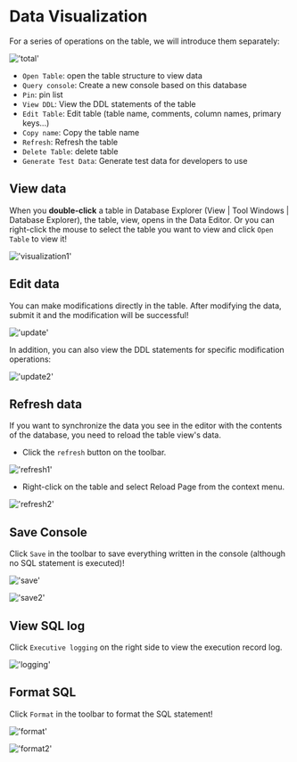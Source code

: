 # Data Visualization

For a series of operations on the table, we will introduce them separately:

!['total'](/image/connection-manage/total.png)

- `Open Table`: open the table structure to view data
- `Query console`: Create a new console based on this database
- `Pin`: pin list
- `View DDL`: View the DDL statements of the table
- `Edit Table`: Edit table (table name, comments, column names, primary keys...)
- `Copy name`: Copy the table name
- `Refresh`: Refresh the table
- `Delete Table`: delete table
- `Generate Test Data`: Generate test data for developers to use

## View data

When you **double-click** a table in Database Explorer (View | Tool Windows | Database Explorer), the table, view, opens in the Data Editor.
Or you can right-click the mouse to select the table you want to view and click `Open Table` to view it!

!['visualization1'](/image/connection-manage/visualization1.png)

## Edit data

You can make modifications directly in the table. After modifying the data, submit it and the modification will be successful!

!['update'](/image/connection-manage/update.png)

In addition, you can also view the DDL statements for specific modification operations:

!['update2'](/image/connection-manage/update2.png)


## Refresh data

If you want to synchronize the data you see in the editor with the contents of the database, you need to reload the table view's data.

- Click the `refresh` button on the toolbar.

!['refresh1'](/image/connection-manage/refresh1.png)

- Right-click on the table and select Reload Page from the context menu.

!['refresh2'](/image/connection-manage/refresh2.png)

## Save Console

Click `Save` in the toolbar to save everything written in the console (although no SQL statement is executed)!

!['save'](/image/connection-manage/save.png)

!['save2'](/image/connection-manage/save2.png)

## View SQL log

Click `Executive logging` on the right side to view the execution record log.

!['logging'](/image/connection-manage/logging.png)

## Format SQL

Click `Format` in the toolbar to format the SQL statement!

!['format'](/image/connection-manage/format.png)

!['format2'](/image/connection-manage/format2.png)
